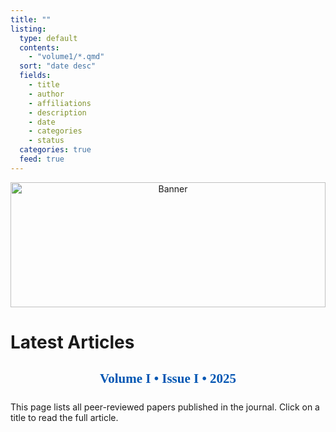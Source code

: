 ---
title: ""
listing:
  type: default
  contents: 
    - "volume1/*.qmd"
  sort: "date desc"
  fields: 
    - title
    - author
    - affiliations
    - description
    - date
    - categories
    - status
  categories: true
  feed: true  
---

```{=html}
<div style="text-align: center; margin-bottom: 1em;">
  <img src="websitecover.jpg"
       alt="Banner"
       style="width: 100%; max-height: 200px; object-fit: cover;">
</div>
```

# Latest Articles {.unnumbered}  


<!-- Volume info header -->

::: {style="text-align: center; margin-top: 1rem; margin-bottom: 1.5rem;"}
<h2 style="color:#0056b3; font-family: Georgia, serif; font-weight: 600;">

Volume I • Issue I • 2025

</h2>
:::

This page lists all peer-reviewed papers published in the journal. Click on a title to read the full article.
